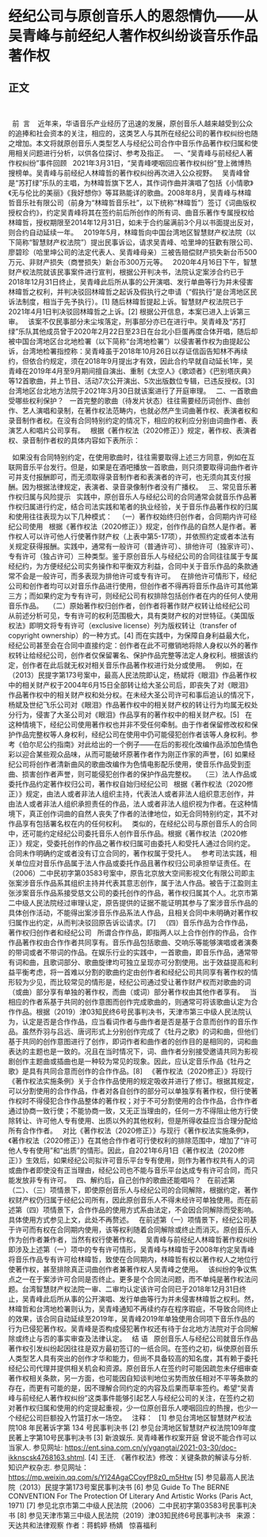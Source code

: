 # 经纪公司与原创音乐人的恩怨情仇——从吴青峰与前经纪人著作权纠纷谈音乐作品著作权
## 正文
 

 
前  言 
 
近年来，华语音乐产业经历了迅速的发展，原创音乐人越来越受到公众的追捧和社会资本的关注，相应的，这类艺人与其所在经纪公司的著作权纠纷也随之增加。本文将就原创音乐人类型艺人与经纪公司合作中音乐作品著作权归属和使用相关问题进行分析，以供各位探讨、参考及指正。
 
一、“吴青峰与前经纪人著作权纠纷”事件回顾
 
2021年3月31日，“吴青峰哽咽回应著作权纠纷”登上微博热搜榜单。吴青峰与前经纪人林暐哲的著作权纠纷再次进入公众视野。
 
吴青峰曾是“苏打绿”乐队的主唱，为林暐哲旗下艺人，其作词作曲并演唱了包括《小情歌》《无与伦比的美丽》《我好想你》等耳熟能详的歌曲。2008年8月，吴青峰与林暐哲音乐社有限公司（前身为“林暐哲音乐社”，以下统称“林暐哲”）签订《词曲版权授权合约》，约定吴青峰将其在签约前后所创作的所有词、曲音乐著作专属授权给林暐哲，授权期限至2014年12月31日，如未于合约届满前3个月以书面提出反对，则合约自动延续一年。
 
2019年5月，林暐哲向中国台湾地区智慧财产权法院（以下简称“智慧财产权法院”）提出民事诉讼，请求吴青峰、哈里坤的狂歡有限公司、廖碧珍（哈里坤公司的法定代表人、吴青峰母亲）三被告赔偿财产损失新台币500万元、非财产损失（商誉损失）新台币300万元等。
 
2020年4月16日下午，智慧财产权法院就该民事案件进行宣判，根据公开判决书，法院认定案涉合约已于2018年12月31日终止，吴青峰此后所从事的公开演唱、发行单曲等行为并未侵害林暐哲之权利，并判决驳回林暐哲之起诉及假执行之申请（“假执行”是台湾地区民诉法制度，相当于先予执行）。[1] 随后林暐哲提起上诉。智慧财产权法院已于2021年4月1日判决驳回林暐哲之上诉。[2] 根据公开信息，本案已进入上诉第三审。
 
该案不仅民事部分未尘埃落定，刑事部分亦已在进行中。吴青峰及“苏打绿”乐队其他成员曾于2020年2月22日至23日在台北小巨蛋再度合体开唱，随后却被中国台湾地区台北地检署（以下简称“台湾地检署”）以侵害著作权为由提起公诉，台湾地检署指控称：吴青峰虽于2018年10月26日以存证信函告知林不再续约，但依合约规定，须在2018年9月提出才有效，因此合约早就自动延长1年，吴青峰在2019年4月至9月期间擅自演出、重制《太空人》《歌颂者》《巴别塔庆典》等12首歌曲，并上节目、活动7次公开演出、5次出版数位专辑，已违反授权。[3] 台湾地区台北地方法院于2021年3月30日就该案进行了开庭审理。
 
二、一首歌曲受哪些权利保护？
 
一首完整的歌曲（待发片状态）往往需要经历词创作、曲创作、艺人演唱和录制，在著作权法范畴内，也就必然产生词曲著作权、表演者权和录音制作者权。在没有合同特别约定的情况下，相应的权利应分别由词曲作者、表演艺人和唱片公司享有。
 
根据《著作权法（2020修正）》规定，著作权、表演者权、录音制作者权的具体内容如下表所示：
 

 
如果没有合同特别约定，在使用歌曲时，往往需要取得上述三方同意，例如在互联网音乐平台发行。但是，如果是在酒吧播放一首歌曲，则只须要取得词曲作者许可并支付报酬即可，而无须取得录音制作者和表演者的许可，也无须向其支付报酬。因为根据法律规定，表演者、录音录像制作者没有广播权。
 
三、常见音乐著作权归属与风险提示
 
实践中，原创音乐人与经纪公司的合同通常会就音乐作品著作权归属进行约定，结合司法实践和笔者的执业经验，关于音乐作品著作权的归属和使用往往表现为以下几种模式：
 
（一）著作权始终归创作者，合同期内许可经纪公司使用
 
根据《著作权法（2020修正）》规定，创作作品的自然人是作者。著作权人可以许可他人行使著作财产权（上表中第5-17项），并依照约定或者本法有关规定获得报酬。实践中，通常有一般许可（普通许可）、排他许可（独家许可）、专有许可（独占许可）三种类型。鉴于原创音乐人与经纪公司的合同往往属于专属经纪约，为方便经纪公司实务操作和平衡双方利益，合同中关于音乐作品的条款通常不会是一般许可，而多表现为排他许可或专有许可。
 
在排他许可情形下，经纪公司和创作者均可以对音乐作品进行使用，但创作者不得再将音乐作品许可其他第三方；而如果约定为专有许可，则经纪公司有权排除包括创作者在内的任何人使用音乐作品。
 
（二）原始著作权归创作者，创作者将著作财产权转让给经纪公司
 
从前述分析可见，专有许可的权利范围极大，具有类财产权的对世特征。《美国版权法》即明文将专有许可（exclusive license）列为版权转让（transfer of copyright ownership）的一种方式。[4] 而在实践中，为保障自身利益最大化，经纪公司甚至会在合同中直接约定：创作者在此不可撤销地将除人身权以外的著作权转让给经纪公司，创作者仅保留署名、保护作品完整等法定人身权利。根据该约定，创作者在此后就无权对相关音乐作品著作权进行处分或使用。
 
例如，在（2013）民提字第173号案中，最高人民法院即认定，杨斌将《眼泪》作品著作权中的相关财产权于2004年6月15日全部转让给大圣公司后，即丧失了对《眼泪》作品著作权中的相关财产权和处分权。在未经大圣公司许可和事后追认的情况下，杨斌及世纪飞乐公司对《眼泪》作品著作权中的相关财产权的转让行为均属无权处分行为，侵害了大圣公司对《眼泪》作品享有的著作权中的相关财产权。[5]
 
在这种情境下，经纪公司使用著作权也并非不受任何牵制。由于作者保留修改权和保护作品完整权等人身权利，经纪公司在使用中仍可能侵犯创作者该等人身权利。参考《伯尔尼公约指南》对此给出的一个例子——在后的影视化改编作品添加色情色彩以迎合某些观众品味，从而可能破坏原著作者作为刚正作家的声誉，[6] 如果经纪公司将创作者清新曲风的歌曲改编作为色情电影配乐使用，使音乐作品受到歪曲、损害创作者声誉，则可能侵犯创作者的保护作品完整权。
 
（三）法人作品或委托作品约定著作权归公司，著作权自始归经纪公司
 
根据《著作权法（2020修正）》规定，由法人或者非法人组织主持，代表法人或者非法人组织意志创作，并由法人或者非法人组织承担责任的作品，法人或者非法人组织视为作者。在这种情境下，真正创作词曲的自然人丧失了作者的法律地位，如无合同特别约定，其不对作品享有包括署名权在内的任何权利。
 
类似的，在经纪公司与原创音乐人的合同中，还可能约定经纪公司委托音乐人创作音乐作品。根据《著作权法（2020修正）》规定，受委托创作的作品之著作权归属可由委托人和受托人通过合同约定。合同未作明确约定或者没有订立合同的，著作权属于受托人。
 
参考司法实践，相关单位应对音乐作品属于法人作品或委托作品且著作权归公司承担举证责任。在（2006）二中民初字第03583号案中，原告北京放大空间影视文化有限公司即主张案涉音乐作品系其组织主持并代表其意志创作，属于法人作品。被告于江盈则主张涉案音乐作品系接受慈文公司的委托创作的作品，著作权归属其个人。北京市第二中级人民法院经过审理认定，原告提供的证据不能证明其参与了案涉音乐作品的具体创作活动，不能得出案涉音乐作品系法人作品，且相关合同中未明确对著作权归属作出约定，从而判决驳回原告诉讼请求。[7]
 
（四）音乐作品为合作作品，著作权归创作者和经纪公司
 
所谓合作作品，即指两人以上合作创作的作品，合作作品著作权由合作作者共同享有。音乐作品包括歌曲、交响乐等能够演唱或者演奏的带词或者不带词的作品。在娱乐行业的实践中，一首歌曲，即音乐作品，通常带有词和曲，且歌词部分、歌曲旋律均可独立呈现亦可分割使用。出于效益提高和利益平衡考虑，将一首难以分割的歌曲约定由创作者和经纪公司共同享有著作权的情形较为少见，而比较常见的情形是，经纪公司通过受让著作财产权而对歌曲的词（或曲）部分享有单独的著作权，而曲（或词）部分著作权由其他作者享有。
 
当相应的作者系基于共同的创作意图而创作完成歌曲的，则通常可将该歌曲认定为合作作品。根据（2019）津03知民终6号民事判决书，天津市第三中级人民法院认为，认定是否是合作作品，应当看词作者与曲作者是否是基于合意而创作的音乐作品。虽然乔羽与吕远、唐诃形式上分别创作完成了《牡丹之歌》的词和曲，但他们基于共同的创作意图进行了创作，即词作者和曲作者的创作目的是相同的，词和曲表达的主题也是一致的。况且在当时情况下，词、曲作者分别接受邀请共同为影视剧创作主题曲或插曲也是一种较为常见的现象。因此，应认定音乐作品《牡丹之歌》是具有共同合意而创作的合作作品。[8]
 
《著作权法（2020修正）》将现行《著作权法实施条例》关于合作作品使用的规定吸收并进行了修订。根据其规定，可以分割使用的合作作品，作者对各自创作的部分可以单独享有著作权，但行使著作权时不得侵犯合作作品整体的著作权；对于不可分割使用的合作作品，合作作者通过协商一致行使；不能协商一致，又无正当理由的，任何一方不得阻止他方行使除转让、许可他人专有使用、出质以外的其他权利，但是所得收益应当合理分配给所有合作作者。
 
对比《著作权法（2020修正）》与现行《著作权法实施条例》，《著作权法（2020修正）》在其他合作作者可行使权利的排除范围中，增加了“许可他人专有使用”和“出质”的情形。因此，自2021年6月1日《著作权法（2020修正）》生效后，如果经纪公司拟许可音乐平台专有使用，则作为著作权共有人的词或曲作者即使没有正当理由，经纪公司也不能与音乐平台达成专有许可合同，而只能发放非专有许可。
 
四、解约后，自己创作的歌曲还能唱吗？
 
在前述第（二）、（三）项情景下，即使原创音乐人与经纪公司的合同解除，根据约定，著作权财产权仍归属于经纪公司所有，因此原创音乐人不得未经许可单独使用。而在前述第（四）项情景下，合作作品的使用方式系由法定，不会因合同解除而受影响。具体使用方式参见上文，此处不再赘述。
 
在前述第（一）项情景下，经纪公司基于许可而有权在合同期内使用，该等权利随着合同解除或终止而消灭。原创音乐人作为创作者兼作者，当然有权行使著作权。
 
吴青峰与前经纪人林暐哲著作权纠纷即涉及上述第（一）项中的专有许可情形，吴青峰与林暐哲于2008年约定吴青峰将音乐作品专有许可给林暐哲，致使在合同期内，林暐哲有权以著作权人之地位行使著作权，甚至排除真正词曲创作者兼著作权人吴青峰之使用。
 
该纠纷的争议焦点之一在于案涉许可合同是否终止。更多是个合同法问题，而不单纯是著作权法问题。台湾智慧财产权法院一审、二审均认定该许可合同已于2018年12月31日终止，吴青峰此后所从事的公开演唱、发行单曲等行为并未侵害林暐哲之权利。然，林暐哲和台湾地检署则认为，吴青峰通知不再续约存在程序瑕疵，不导致合同终止的效果，该合同自动延续至2019年，吴青峰2019年单独使用合同项下音乐作品的行为已侵犯著作权。吴青峰是否构成侵犯著作权还有待于台北地方法院对于合同解除或终止与否的事实审查及法律认定。
 
结 语
 
原创音乐人与经纪公司就音乐作品著作权引发纠纷起因往往是双方最初签订的一纸合同。在签约之初，纵使原创音乐人类型艺人具有突出的创作才华和能力，但尚不具备较高的知名度，其有赖于委托经纪公司代理并提供相关机会和资源。原创音乐人在签约时可能因疏忽未仔细审查著作权相关条款，另一方面，也可能因自知谈判地位劣势而放任相对不平等条款的存在，而更有可能的是，因不理解合同约定的内容及后果而草率签约。希望“吴青峰与前经纪人著作权纠纷”这类事件能够引起艺人与经纪公司的关注，在签约之初对著作权归属和使用的约定提起重视，少一位原创音乐人哽咽回应的热搜，也少一个经纪公司巨额投入竹篮打水一场空。
 
注释：
 
[1] 参见台湾地区智慧财产权法院108 年民著诉字第 134 号民事判決书
[2] 参见台湾地区智慧财产权法院109年度民著上字第10号民事判决书
[3] 新浪娱乐. 吴青峰著作权案开庭 曾说不能合作可以当家人. 参见网址: https://ent.sina.com.cn/y/ygangtai/2021-03-30/doc-ikknscsk4768163.shtml.
[4] 王迁. 《著作权法》修改：关键条款的解读与分析. 知识产权杂志. 参见网址：
https://mp.weixin.qq.com/s/YI24AgaCCoyfP8z0_m5Htw
[5] 参见最高人民法院（2013）民提字第173号案民事判决书
[6] 参见 Guide To The BERNE CONVENTION For The Protection Of Literary And Artistic Works (Paris Act, 1971)
[7] 参见北京市第二中级人民法院（2006）二中民初字第03583号民事判决书
[8] 参见天津市第三中级人民法院（2019）津03知民终6号民事判决书
 
来源：天达共和法律观察
作者：蒋鹤婷 杨婧
 
惊喜福利
 

 
